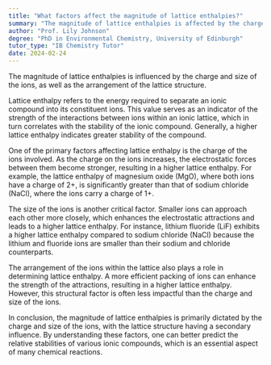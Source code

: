 ```yaml
---
title: "What factors affect the magnitude of lattice enthalpies?"
summary: "The magnitude of lattice enthalpies is affected by the charge and size of the ions, and the structure of the lattice."
author: "Prof. Lily Johnson"
degree: "PhD in Environmental Chemistry, University of Edinburgh"
tutor_type: "IB Chemistry Tutor"
date: 2024-02-24
---
```


The magnitude of lattice enthalpies is influenced by the charge and size of the ions, as well as the arrangement of the lattice structure.

Lattice enthalpy refers to the energy required to separate an ionic compound into its constituent ions. This value serves as an indicator of the strength of the interactions between ions within an ionic lattice, which in turn correlates with the stability of the ionic compound. Generally, a higher lattice enthalpy indicates greater stability of the compound.

One of the primary factors affecting lattice enthalpy is the charge of the ions involved. As the charge on the ions increases, the electrostatic forces between them become stronger, resulting in a higher lattice enthalpy. For example, the lattice enthalpy of magnesium oxide ($\text{MgO}$), where both ions have a charge of $2+$, is significantly greater than that of sodium chloride ($\text{NaCl}$), where the ions carry a charge of $1+$.

The size of the ions is another critical factor. Smaller ions can approach each other more closely, which enhances the electrostatic attractions and leads to a higher lattice enthalpy. For instance, lithium fluoride ($\text{LiF}$) exhibits a higher lattice enthalpy compared to sodium chloride ($\text{NaCl}$) because the lithium and fluoride ions are smaller than their sodium and chloride counterparts.

The arrangement of the ions within the lattice also plays a role in determining lattice enthalpy. A more efficient packing of ions can enhance the strength of the attractions, resulting in a higher lattice enthalpy. However, this structural factor is often less impactful than the charge and size of the ions.

In conclusion, the magnitude of lattice enthalpies is primarily dictated by the charge and size of the ions, with the lattice structure having a secondary influence. By understanding these factors, one can better predict the relative stabilities of various ionic compounds, which is an essential aspect of many chemical reactions.
    